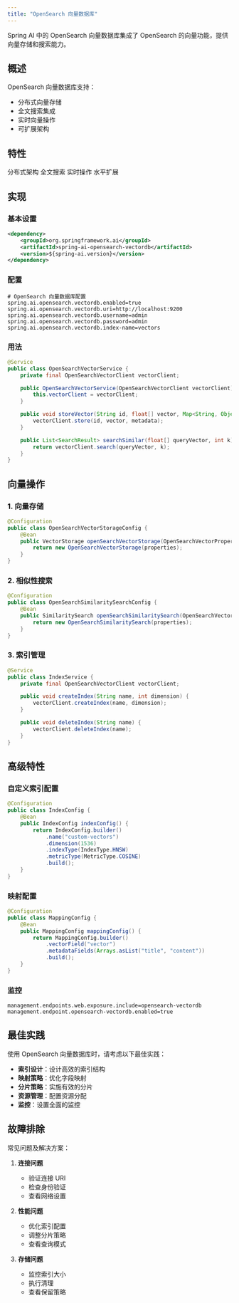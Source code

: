 ```yaml
---
title: "OpenSearch 向量数据库"
---
```


Spring AI 中的 OpenSearch 向量数据库集成了 OpenSearch 的向量功能，提供向量存储和搜索能力。

## 概述

OpenSearch 向量数据库支持：
- 分布式向量存储
- 全文搜索集成
- 实时向量操作
- 可扩展架构

## 特性

<CardGroup cols={2}>
  <Card title="分布式" icon="network-wired">
    分布式架构
  </Card>
  <Card title="搜索" icon="search">
    全文搜索
  </Card>
  <Card title="实时" icon="clock">
    实时操作
  </Card>
  <Card title="可扩展" icon="arrows-up-down-left-right">
    水平扩展
  </Card>
</CardGroup>

## 实现

### 基本设置

```xml
<dependency>
    <groupId>org.springframework.ai</groupId>
    <artifactId>spring-ai-opensearch-vectordb</artifactId>
    <version>${spring-ai.version}</version>
</dependency>
```

### 配置

```properties
# OpenSearch 向量数据库配置
spring.ai.opensearch.vectordb.enabled=true
spring.ai.opensearch.vectordb.uri=http://localhost:9200
spring.ai.opensearch.vectordb.username=admin
spring.ai.opensearch.vectordb.password=admin
spring.ai.opensearch.vectordb.index-name=vectors
```

### 用法

```java
@Service
public class OpenSearchVectorService {
    private final OpenSearchVectorClient vectorClient;

    public OpenSearchVectorService(OpenSearchVectorClient vectorClient) {
        this.vectorClient = vectorClient;
    }

    public void storeVector(String id, float[] vector, Map<String, Object> metadata) {
        vectorClient.store(id, vector, metadata);
    }

    public List<SearchResult> searchSimilar(float[] queryVector, int k) {
        return vectorClient.search(queryVector, k);
    }
}
```

## 向量操作

### 1. 向量存储

```java
@Configuration
public class OpenSearchVectorStorageConfig {
    @Bean
    public VectorStorage openSearchVectorStorage(OpenSearchVectorProperties properties) {
        return new OpenSearchVectorStorage(properties);
    }
}
```

### 2. 相似性搜索

```java
@Configuration
public class OpenSearchSimilaritySearchConfig {
    @Bean
    public SimilaritySearch openSearchSimilaritySearch(OpenSearchVectorProperties properties) {
        return new OpenSearchSimilaritySearch(properties);
    }
}
```

### 3. 索引管理

```java
@Service
public class IndexService {
    private final OpenSearchVectorClient vectorClient;

    public void createIndex(String name, int dimension) {
        vectorClient.createIndex(name, dimension);
    }

    public void deleteIndex(String name) {
        vectorClient.deleteIndex(name);
    }
}
```

## 高级特性

### 自定义索引配置

```java
@Configuration
public class IndexConfig {
    @Bean
    public IndexConfig indexConfig() {
        return IndexConfig.builder()
            .name("custom-vectors")
            .dimension(1536)
            .indexType(IndexType.HNSW)
            .metricType(MetricType.COSINE)
            .build();
    }
}
```

### 映射配置

```java
@Configuration
public class MappingConfig {
    @Bean
    public MappingConfig mappingConfig() {
        return MappingConfig.builder()
            .vectorField("vector")
            .metadataFields(Arrays.asList("title", "content"))
            .build();
    }
}
```

### 监控

```properties
management.endpoints.web.exposure.include=opensearch-vectordb
management.endpoint.opensearch-vectordb.enabled=true
```

## 最佳实践

<Note>
使用 OpenSearch 向量数据库时，请考虑以下最佳实践：
</Note>

- **索引设计**：设计高效的索引结构
- **映射策略**：优化字段映射
- **分片策略**：实施有效的分片
- **资源管理**：配置资源分配
- **监控**：设置全面的监控

## 故障排除

常见问题及解决方案：

1. **连接问题**
   - 验证连接 URI
   - 检查身份验证
   - 查看网络设置

2. **性能问题**
   - 优化索引配置
   - 调整分片策略
   - 查看查询模式

3. **存储问题**
   - 监控索引大小
   - 执行清理
   - 查看保留策略 